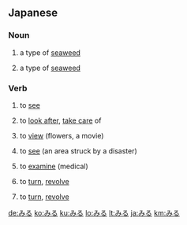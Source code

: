 ==Japanese==
===Noun===
{{ja-noun|h|rom=miru}}
# {{ja-def|海松}} a type of [[seaweed]]
# {{ja-def|水松}} a type of [[seaweed]]
===Verb===
{{ja-verb|h|rom=miru}}
# {{ja-def|見る}} to [[see]]
# {{ja-def|看る}} to [[look after]], [[take care]] of
# {{ja-def|観る}} to [[view]] (flowers, a movie)
# {{ja-def|視る}} to [[see]] (an area struck by a disaster)
# {{ja-def|診る}} to [[examine]] (medical)
# {{ja-def|回る}} to [[turn]], [[revolve]]
# {{ja-def|廻る}} to [[turn]], [[revolve]]

[[de:みる]]
[[ko:みる]]
[[ku:みる]]
[[lo:みる]]
[[lt:みる]]
[[ja:みる]]
[[km:みる]]